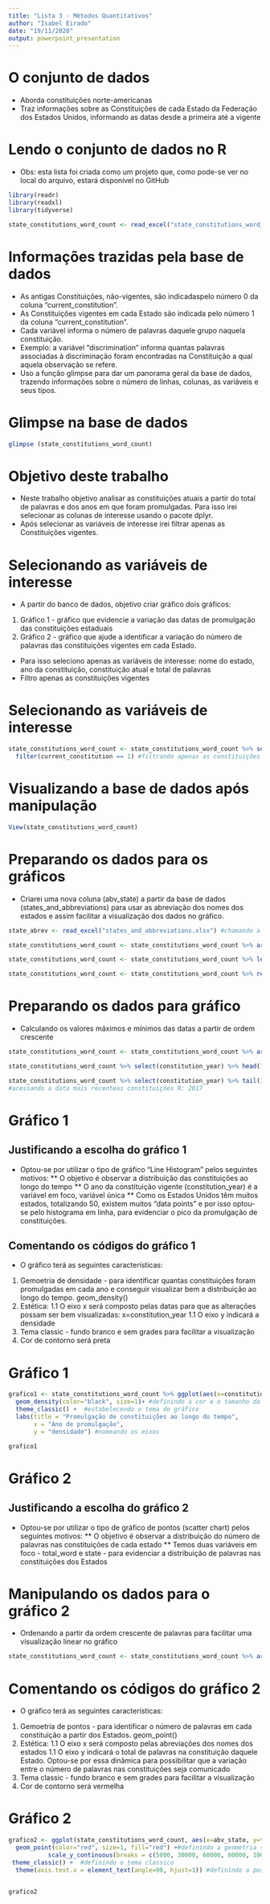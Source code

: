 ```yaml
---
title: "Lista 3 - Métodos Quantitativos"
author: "Isabel Eirado"
date: "19/11/2020"
output: powerpoint_presentation
---
```


# O conjunto de dados 
 - Aborda constituições norte-americanas
 - Traz informações sobre as Constituições de cada Estado da Federação dos Estados Unidos, informando as datas desde a primeira até a vigente

# Lendo o conjunto de dados no R
 - Obs: esta lista foi criada como um projeto que, como pode-se ver no local do arquivo, estará disponível no GitHub


```r
library(readr)
library(readxl)
library(tidyverse)

state_constitutions_word_count <- read_excel("state_constitutions_word_count.xlsx")
```


# Informações trazidas pela base de dados
 - As antigas Constituições, não-vigentes, são indicadaspelo número 0 da coluna "current_constitution".
 - As Constituições vigentes em cada Estado são indicada pelo número 1 da coluna "current_constitution".
 - Cada variável informa o número de palavras daquele grupo naquela constituição.
  * Exemplo: a variável "discrimination" informa quantas palavras associadas à discriminação foram encontradas na Constituição a qual aquela observação se refere.
 - Uso a função glimpse para dar um panorama geral da base de dados, trazendo informações sobre o número de linhas, colunas, as variáveis e seus tipos.
 
# Glimpse na base de dados

```r
glimpse (state_constitutions_word_count)
```
# Objetivo deste trabalho
- Neste trabalho objetivo analisar as constituições atuais a partir do total de palavras e dos anos em que foram promulgadas. Para isso irei selecionar as colunas de interesse usando o pacote dplyr. 
- Após selecionar as variáveis de interesse irei filtrar apenas as Constituições vigentes.

# Selecionando as variáveis de interesse 

- A partir do banco de dados, objetivo criar gráfico dois gráficos:
1. Gráfico 1 - gráfico que evidencie a variação das datas de promulgação das constituições estaduais
2. Gráfico 2 - gráfico que  ajude a identificar a variação do número de palavras das constituições vigentes em cada Estado. 

- Para isso seleciono apenas as variáveis de interesse: nome do estado, ano da constituição, constituição atual e total de palavras
- Filtro apenas as constituições vigentes 

# Selecionando as variáveis de interesse 


```r
state_constitutions_word_count <- state_constitutions_word_count %>% select(state, constitution_year, current_constitution, total_words) %>% #selecionando as variaveis de interesse - nome do estado, ano da constituição, constituição atual e total de palavras
  filter(current_constitution == 1) #filtrando apenas as constituições vigentes

```

# Visualizando a base de dados após manipulação

```r
View(state_constitutions_word_count)
```

# Preparando os dados para os gráficos
- Criarei uma nova coluna (abv_state) a partir da base de dados (states_and_abbreviations) para usar as abreviação dos nomes dos estados e assim facilitar a visualização dos dados no gráfico. 

```r

state_abrev <- read_excel("states_and_abbreviations.xlsx") #chamando a base de dados para colocar as abreviações 

state_constitutions_word_count <- state_constitutions_word_count %>% arrange(state) #ordenando por nome do Estado a primeira bases de dados para poder juntar

state_constitutions_word_count <- state_constitutions_word_count %>% left_join(state_abrev, by = "state")#juntando as bases de dados a partir da coluna "states"

state_constitutions_word_count <- state_constitutions_word_count %>% rename (abv_state=abbreviation) #renomeando o nome da variável que indica a abreviação dos nomes dos estados
```

# Preparando os dados para gráfico
- Calculando os valores máximos e mínimos das datas a partir de ordem crescente

```r
state_constitutions_word_count <- state_constitutions_word_count %>% arrange(constitution_year) #ordenando em ordem crescente da mais antiga à mais nova constituição

state_constitutions_word_count %>% select(constitution_year) %>% head(1) #acessando a data mais antiga das constituições  R: 2004

state_constitutions_word_count %>% select(constitution_year) %>% tail(1)
#acessando a data mais recenteas constituições R: 2017
```
# Gráfico 1
## Justificando a escolha do gráfico 1
- Optou-se por utilizar o tipo de gráfico "Line Histogram" pelos seguintes motivos: 
  ** O objetivo é observar a distribuição das constituições ao longo do tempo 
  ** O ano da constituição vigente (constitution_year) é a variável em foco, variável única
  ** Como os Estados Unidos têm muitos estados, totalizando 50, existem muitos "data points" e por isso optou-se pelo histograma em linha, para evidenciar o pico da promulgação de constituições.

## Comentando os códigos do gráfico 1
- O gráfico terá as seguintes características:
1. Gemoetria de densidade - para identificar quantas constituições foram promulgadas em cada ano e conseguir visualizar bem a distribuição ao longo do tempo. geom_density()
1. Estética:
 1.1 O eixo x será composto pelas datas para que as alterações possam ser bem visualizadas: x=constitution_year
 1.1 O eixo y indicará a densidade
1. Tema classic - fundo branco e sem grades para facilitar a visualização
1. Cor de contorno será preta

# Gráfico 1

```r
grafico1 <- state_constitutions_word_count %>% ggplot(aes(x=constitution_year)) +# estabelecendo o eixo x - univa variavel que será ano
  geom_density(color="black", size=1)+ #definindo a cor e o tamanho da linha 
  theme_classic() +  #estabelecendo o tema do gráfico
  labs(title = "Promulgação de constituições ao longo do tempo",
       x = "Ano de promulgação",
       y = "densidade") #nomeando os eixos

grafico1                                    
```

# Gráfico 2

## Justificando a escolha do gráfico 2
- Optou-se por utilizar o tipo de gráfico de pontos (scatter chart) pelos seguintes motivos: 
  ** O objetivo é observar a distribuição do número de palavras nas constituições de cada estado 
  ** Temos duas variáveis em foco - total_word e state - para evidenciar a distribuição de palavras nas constituições dos Estados
  
# Manipulando os dados para o gráfico 2
- Ordenando a partir da ordem crescente de palavras para facilitar uma visualização linear no gráfico

```r
state_constitutions_word_count <- state_constitutions_word_count %>% arrange(total_words)
```


# Comentando os códigos do gráfico 2
- O gráfico terá as seguintes características:
1. Gemoetria de pontos - para identificar o número de palavras em cada constituição a partir dos Estados. geom_point()
1. Estética:
 1.1 O eixo x será composto pelas abreviações dos nomes dos estados 
 1.1 O eixo y indicará o total de palavras na constituição daquele Estado. Optou-se por essa dinâmica para possibilitar que a variação entre o número de palavras nas constituições seja comunicado
1. Tema classic - fundo branco e sem grades para facilitar a visualização
1. Cor de contorno será vermelha

# Gráfico 2
```r
grafico2 <- ggplot(state_constitutions_word_count, aes(x=abv_state, y=total_words)) + #definindo os dados a serem projetados nos eixos x e y
  geom_point(color="red", size=1, fill="red") +#definindo a geometria scatter com cor de contorno e preenchimento vermelhas e o tamanho do preenchimento
           scale_y_continuous(breaks = c(5000, 30000, 60000, 80000, 10000, 340000)) + #definindo os valores a serem mostrados no gráfico no eixo y
 theme_classic() +  #definindo o tema classico
  theme(axis.text.x = element_text(angle=90, hjust=1)) #definindo a posição vertical para o eixo x
     

grafico2
```

